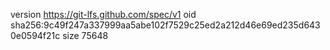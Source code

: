 version https://git-lfs.github.com/spec/v1
oid sha256:9c49f247a337999aa5abe102f7529c25ed2a212d46e69ed235d6430e0594f21c
size 75648
